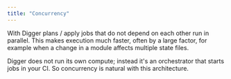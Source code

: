 ```yaml
---
title: "Concurrency"
---
```


With Digger plans / apply jobs that do not depend on each other run in parallel. This makes execution much faster, often by a large factor, for example when a change in a module affects multiple state files.

Digger does not run its own compute; instead it's an orchestrator that starts jobs in your CI. So concurrency is natural with this architecture. 